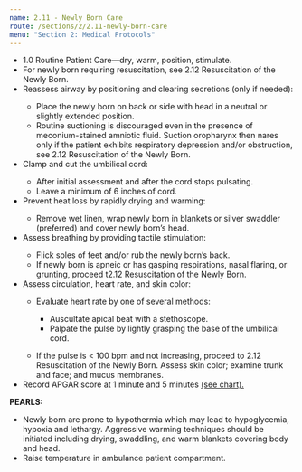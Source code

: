 ```yaml
---
name: 2.11 - Newly Born Care
route: /sections/2/2.11-newly-born-care
menu: "Section 2: Medical Protocols"
---
```



<EMTLevel level="basic">
  <EMTLevel level="advanced">
    <EMTLevel level="paramedic">
      <ul>
        <li>
          1.0 Routine Patient Care—dry, warm, position, stimulate.
        </li>
        <li>
          For newly born requiring resuscitation, see 2.12 Resuscitation of the Newly
          Born.
        </li>
        <li>
          Reassess airway by positioning and clearing secretions (only if needed):
        </li>
        <ul>
          <li>
            Place the newly born on back or side with head in a neutral or slightly
            extended position.
          </li>
          <li>
            Routine suctioning is discouraged even in the presence of meconium-stained
            amniotic fluid. Suction oropharynx then nares only if the patient exhibits
            respiratory depression and/or obstruction, see 2.12 Resuscitation of the
            Newly Born.
          </li>
        </ul>
        <li>Clamp and cut the umbilical cord:</li>
        <ul>
          <li>After initial assessment and after the cord stops pulsating.</li>
          <li>Leave a minimum of 6 inches of cord.</li>
        </ul>
        <li>Prevent heat loss by rapidly drying and warming:</li>
        <ul>
          <li>
            Remove wet linen, wrap newly born in blankets or silver swaddler (preferred)
            and cover newly born’s head.
          </li>
        </ul>
        <li>Assess breathing by providing tactile stimulation:</li>
        <ul>
          <li>Flick soles of feet and/or rub the newly born’s back.</li>
          <li>
            If newly born is apneic or has gasping respirations, nasal flaring, or grunting,
            proceed t2.12 Resuscitation of the Newly Born.
          </li>
        </ul>
        <li>Assess circulation, heart rate, and skin color:</li>
        <ul>
          <li>Evaluate heart rate by one of several methods:</li>
          <ul>
            <li>Auscultate apical beat with a stethoscope.</li>
            <li>Palpate the pulse by lightly grasping the base of the umbilical cord.</li>
          </ul>
        </ul>
        <ul>
          <li>
            If the pulse is &lt; 100 bpm and not increasing, proceed to 2.12 Resuscitation of
            the Newly Born. Assess skin color; examine trunk and face; and mucus
            membranes.
          </li>
        </ul>
        <li>
          Record APGAR score at 1 minute and 5 minutes 
          <a href="#apgar-chart">(see chart).</a>
        </li>
      </ul>
    </EMTLevel>
  </EMTLevel>
</EMTLevel>

<ApgarScale />

<Note id="note-1" alignment="left">
  <strong>PEARLS:</strong>
  <ul>
    <li>
      Newly born are prone to hypothermia which may lead to hypoglycemia, hypoxia and lethargy.
      Aggressive warming techniques should be initiated including drying, swaddling, and warm blankets
      covering body and head.
    </li>
    <li>
      Raise temperature in ambulance patient compartment.
    </li>
  </ul>
</Note>
